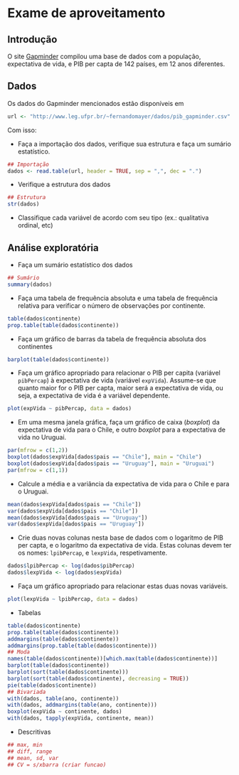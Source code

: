 # Exame de aproveitamento

## Introdução

O site [Gapminder](http://www.gapminder.org/) compilou uma base de dados
com a população, expectativa de vida, e PIB per capta de 142 países, em
12 anos diferentes.

## Dados

Os dados do Gapminder mencionados estão disponíveis em

```r
url <- "http://www.leg.ufpr.br/~fernandomayer/dados/pib_gapminder.csv"
```

Com isso:

- Faça a importação dos dados, verifique sua estrutura e faça um sumário
  estatístico.

```r
## Importação
dados <- read.table(url, header = TRUE, sep = ",", dec = ".")
```

- Verifique a estrutura dos dados

```r
## Estrutura
str(dados)
```

- Classifique cada variável de acordo com seu tipo (ex.: qualitativa
  ordinal, etc)


## Análise exploratória

- Faça um sumário estatístico dos dados

```r
## Sumário
summary(dados)
```

- Faça uma tabela de frequência absoluta e uma tabela de frequência
  relativa para verificar o número de observações por continente.

```r
table(dados$continente)
prop.table(table(dados$continente))
```

- Faça um gráfico de barras da tabela de frequência absoluta dos
  continentes

```r
barplot(table(dados$continente))
```

- Faça um gráfico apropriado para relacionar o PIB per capita (variável
  `pibPercap`) à expectativa de vida (variável `expVida`). Assume-se que
  quanto maior for o PIB per capta, maior será a expectativa de vida, ou
  seja, a expectativa de vida é a variável dependente.

```r
plot(expVida ~ pibPercap, data = dados)
```

- Em uma mesma janela gráfica, faça um gráfico de caixa (*boxplot*) da
  expectativa de vida para o Chile, e outro *boxplot* para a expectativa
  de vida no Uruguai.

```r
par(mfrow = c(1,2))
boxplot(dados$expVida[dados$pais == "Chile"], main = "Chile")
boxplot(dados$expVida[dados$pais == "Uruguay"], main = "Uruguai")
par(mfrow = c(1,1))
```

- Calcule a média e a variância da expectativa de vida para o Chile e
  para o Uruguai.

```r
mean(dados$expVida[dados$pais == "Chile"])
var(dados$expVida[dados$pais == "Chile"])
mean(dados$expVida[dados$pais == "Uruguay"])
var(dados$expVida[dados$pais == "Uruguay"])
```

- Crie duas novas colunas nesta base de dados com o logaritmo de PIB per
  capta, e o logaritmo da expectativa de vida. Estas colunas devem ter
  os nomes: `lpibPercap`, e `lexpVida`, respetivamente.

```r
dados$lpibPercap <- log(dados$pibPercap)
dados$lexpVida <- log(dados$expVida)
```

- Faça um gráfico apropriado para relacionar estas duas novas variáveis.

```r
plot(lexpVida ~ lpibPercap, data = dados)
```


- Tabelas

```r
table(dados$continente)
prop.table(table(dados$continente))
addmargins(table(dados$continente))
addmargins(prop.table(table(dados$continente)))
## Moda
names(table(dados$continente))[which.max(table(dados$continente))]
barplot(table(dados$continente))
barplot(sort(table(dados$continente)))
barplot(sort(table(dados$continente), decreasing = TRUE))
pie(table(dados$continente))
## Bivariada
with(dados, table(ano, continente))
with(dados, addmargins(table(ano, continente)))
boxplot(expVida ~ continente, dados)
with(dados, tapply(expVida, continente, mean))
```

- Descritivas

```r
## max, min
## diff, range
## mean, sd, var
## CV = s/xbarra (criar funcao)
```
